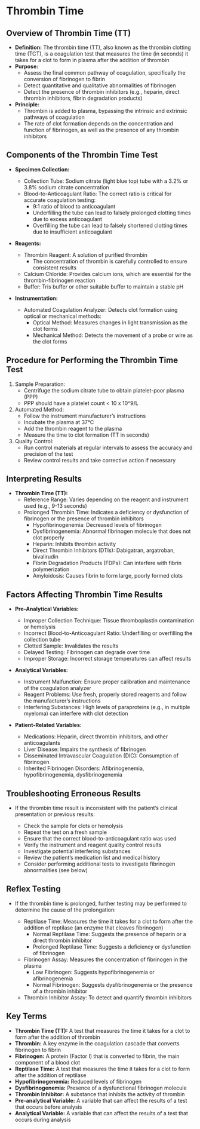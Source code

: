 # Thrombin Time {-}

## **Overview of Thrombin Time (TT)** {-}

*   **Definition:** The thrombin time (TT), also known as the thrombin clotting time (TCT), is a coagulation test that measures the time (in seconds) it takes for a clot to form in plasma after the addition of thrombin
*   **Purpose:**
    *   Assess the final common pathway of coagulation, specifically the conversion of fibrinogen to fibrin
    *   Detect quantitative and qualitative abnormalities of fibrinogen
    *   Detect the presence of thrombin inhibitors (e.g., heparin, direct thrombin inhibitors, fibrin degradation products)
*   **Principle:**
    *   Thrombin is added to plasma, bypassing the intrinsic and extrinsic pathways of coagulation
    *   The rate of clot formation depends on the concentration and function of fibrinogen, as well as the presence of any thrombin inhibitors

## **Components of the Thrombin Time Test** {-}

*   **Specimen Collection:**

    *   Collection Tube: Sodium citrate (light blue top) tube with a 3.2% or 3.8% sodium citrate concentration
    *   Blood-to-Anticoagulant Ratio: The correct ratio is critical for accurate coagulation testing:
        *   9:1 ratio of blood to anticoagulant
        *   Underfilling the tube can lead to falsely prolonged clotting times due to excess anticoagulant
        *   Overfilling the tube can lead to falsely shortened clotting times due to insufficient anticoagulant

*   **Reagents:**

    *   Thrombin Reagent: A solution of purified thrombin
        *   The concentration of thrombin is carefully controlled to ensure consistent results
    *   Calcium Chloride: Provides calcium ions, which are essential for the thrombin-fibrinogen reaction
    *   Buffer: Tris buffer or other suitable buffer to maintain a stable pH

*   **Instrumentation:**

    *   Automated Coagulation Analyzer: Detects clot formation using optical or mechanical methods:
        *   Optical Method: Measures changes in light transmission as the clot forms
        *   Mechanical Method: Detects the movement of a probe or wire as the clot forms

## **Procedure for Performing the Thrombin Time Test** {-}

1.  Sample Preparation:
    *   Centrifuge the sodium citrate tube to obtain platelet-poor plasma (PPP)
    *   PPP should have a platelet count < 10 x 10^9/L

2.  Automated Method:
    *   Follow the instrument manufacturer's instructions
    *   Incubate the plasma at 37°C
    *   Add the thrombin reagent to the plasma
    *   Measure the time to clot formation (TT in seconds)

3.  Quality Control:
    *   Run control materials at regular intervals to assess the accuracy and precision of the test
    *   Review control results and take corrective action if necessary

## **Interpreting Results** {-}

*   **Thrombin Time (TT):**
    *   Reference Range: Varies depending on the reagent and instrument used (e.g., 9-13 seconds)
    *   Prolonged Thrombin Time: Indicates a deficiency or dysfunction of fibrinogen or the presence of thrombin inhibitors
        *   Hypofibrinogenemia: Decreased levels of fibrinogen
        *   Dysfibrinogenemia: Abnormal fibrinogen molecule that does not clot properly
        *   Heparin: Inhibits thrombin activity
        *   Direct Thrombin Inhibitors (DTIs): Dabigatran, argatroban, bivalirudin
        *   Fibrin Degradation Products (FDPs): Can interfere with fibrin polymerization
        *   Amyloidosis: Causes fibrin to form large, poorly formed clots

## **Factors Affecting Thrombin Time Results** {-}

*   **Pre-Analytical Variables:**

    *   Improper Collection Technique: Tissue thromboplastin contamination or hemolysis
    *   Incorrect Blood-to-Anticoagulant Ratio: Underfilling or overfilling the collection tube
    *   Clotted Sample: Invalidates the results
    *   Delayed Testing: Fibrinogen can degrade over time
    *   Improper Storage: Incorrect storage temperatures can affect results

*   **Analytical Variables:**

    *   Instrument Malfunction: Ensure proper calibration and maintenance of the coagulation analyzer
    *   Reagent Problems: Use fresh, properly stored reagents and follow the manufacturer's instructions
    *   Interfering Substances: High levels of paraproteins (e.g., in multiple myeloma) can interfere with clot detection

*   **Patient-Related Variables:**

    *   Medications: Heparin, direct thrombin inhibitors, and other anticoagulants
    *   Liver Disease: Impairs the synthesis of fibrinogen
    *   Disseminated Intravascular Coagulation (DIC): Consumption of fibrinogen
    *   Inherited Fibrinogen Disorders: Afibrinogenemia, hypofibrinogenemia, dysfibrinogenemia

## **Troubleshooting Erroneous Results** {-}

*   If the thrombin time result is inconsistent with the patient's clinical presentation or previous results:

    *   Check the sample for clots or hemolysis
    *   Repeat the test on a fresh sample
    *   Ensure that the correct blood-to-anticoagulant ratio was used
    *   Verify the instrument and reagent quality control results
    *   Investigate potential interfering substances
    *   Review the patient's medication list and medical history
    *   Consider performing additional tests to investigate fibrinogen abnormalities (see below)

## **Reflex Testing** {-}

*   If the thrombin time is prolonged, further testing may be performed to determine the cause of the prolongation:

    *   Reptilase Time: Measures the time it takes for a clot to form after the addition of reptilase (an enzyme that cleaves fibrinogen)
        *   Normal Reptilase Time: Suggests the presence of heparin or a direct thrombin inhibitor
        *   Prolonged Reptilase Time: Suggests a deficiency or dysfunction of fibrinogen
    *   Fibrinogen Assay: Measures the concentration of fibrinogen in the plasma
        *   Low Fibrinogen: Suggests hypofibrinogenemia or afibrinogenemia
        *   Normal Fibrinogen: Suggests dysfibrinogenemia or the presence of a thrombin inhibitor
    *   Thrombin Inhibitor Assay: To detect and quantify thrombin inhibitors

## **Key Terms** {-}

*   **Thrombin Time (TT):** A test that measures the time it takes for a clot to form after the addition of thrombin
*   **Thrombin:** A key enzyme in the coagulation cascade that converts fibrinogen to fibrin
*   **Fibrinogen:** A protein (Factor I) that is converted to fibrin, the main component of a blood clot
*   **Reptilase Time:** A test that measures the time it takes for a clot to form after the addition of reptilase
*   **Hypofibrinogenemia:** Reduced levels of fibrinogen
*   **Dysfibrinogenemia:** Presence of a dysfunctional fibrinogen molecule
*   **Thrombin Inhibitor:** A substance that inhibits the activity of thrombin
*   **Pre-analytical Variable:** A variable that can affect the results of a test that occurs before analysis
*   **Analytical Variable:** A variable that can affect the results of a test that occurs during analysis
